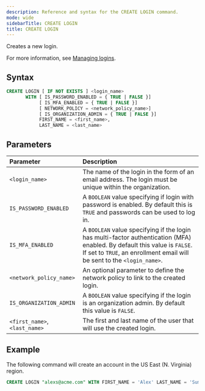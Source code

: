 ```yaml
---
description: Reference and syntax for the CREATE LOGIN command.
mode: wide
sidebarTitle: CREATE LOGIN
title: CREATE LOGIN
---
```


Creates a new login.

For more information, see [Managing logins](/Guides/managing-your-organization/managing-logins).

## Syntax

```sql
CREATE LOGIN [ IF NOT EXISTS ] <login_name> 
	   WITH [ IS_PASSWORD_ENABLED = { TRUE | FALSE }]
            [ IS_MFA_ENABLED = { TRUE | FALSE }]
            [ NETWORK_POLICY = <network_policy_name>]
            [ IS_ORGANIZATION_ADMIN = { TRUE | FALSE }]
	        FIRST_NAME = <first_name>,
	        LAST_NAME = <last_name> 
```

## Parameters 
 

| Parameter                     | Description   |
| :---------------------------- | :------------ |
| `<login_name>`                | The name of the login in the form of an email address. The login must be unique within the organization.   |
| `IS_PASSWORD_ENABLED`         | A `BOOLEAN` value specifying if login with password is enabled. By default this is `TRUE` and passwords can be used to log in. |
| `IS_MFA_ENABLED`              | A `BOOLEAN` value specifying if the login has multi-factor authentication (MFA) enabled. By default this value is `FALSE`. If set to `TRUE`, an enrollment email will be sent to the `<login_name>`.  |
| `<network_policy_name>`       | An optional parameter to define the network policy to link to the created login. |         
| `IS_ORGANIZATION_ADMIN`       | A `BOOLEAN` value specifying if the login is an organization admin. By default this value is `FALSE`. |      
| `<first_name>`, `<last_name>` | The first and last name of the user that will use the created login. |

## Example

The following command will create an account in the US East (N. Virginia) region.

```sql
CREATE LOGIN "alexs@acme.com" WITH FIRST_NAME = 'Alex' LAST_NAME = 'Summers';
```


